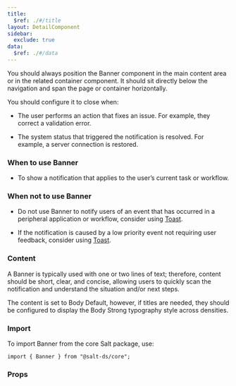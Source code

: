 ```yaml
---
title:
  $ref: ./#/title
layout: DetailComponent
sidebar:
  exclude: true
data:
  $ref: ./#/data
---
```


You should always position the Banner component in the main content area or in the related container component. It should sit directly below the navigation and span the page or container horizontally.

You should configure it to close when:

- The user performs an action that fixes an issue. For example, they correct a validation error.

- The system status that triggered the notification is resolved. For example, a server connection is restored.

### When to use Banner

- To show a notification that applies to the user’s current task or workflow.

### When not to use Banner

- Do not use Banner to notify users of an event that has occurred in a peripheral application or workflow, consider using [Toast](../toast).

- If the notification is caused by a low priority event not requiring user feedback, consider using [Toast](../toast).

### Content

A Banner is typically used with one or two lines of text; therefore, content should be short, clear, and concise, allowing users to quickly scan the notification and understand the situation and/or next steps.

The content is set to Body Default, however, if titles are needed, they should be configured to display the Body Strong typography style across densities.

### Import

To import Banner from the core Salt package, use:

```
import { Banner } from "@salt-ds/core";
```

### Props

<PropsTable componentName="Banner" />
